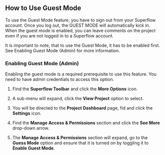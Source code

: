 ## How to Use Guest Mode

To use the Guest Mode feature, you have to sign out from your Superflow account. Once you log out, the GUEST MODE will automatically kick in. When the guest mode is enabled, you can leave comments on the project even if you are not logged in to a Superflow account.



It is important to note, that to use the Guest Mode, it has to be enabled first. See Enabling Guest Mode (Admin) for more information.



### Enabling Guest Mode (Admin)

Enabling the guest mode is a required prerequisite to use this feature. You need to have admin credentials to access this option.

1. Find the **Superflow Toolbar** and click the **More Options** icon.



2. A sub-menu will expand, click the **View Project** option to select.

3. You will be directed to the **Project Dashboard** page, fid and click the **Settings** icon.



4. Find the **Manage Access & Permissions** section and click the **See More** drop-down arrow.



5. The **Manage Access & Permissions** section will expand, go to the **Guess Mode** option and ensure that it is turned on by toggling it to **Enable Guest Mode**.
